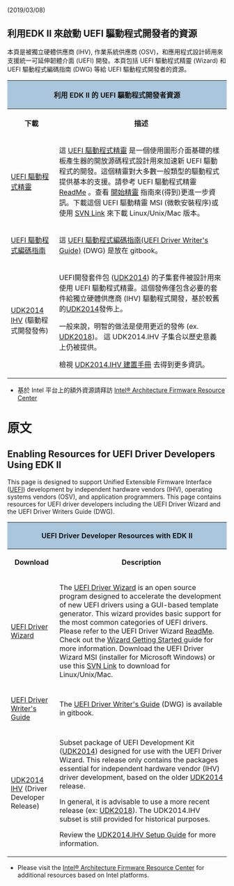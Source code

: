 (2019/03/08)
== '''利用EDK II 來啟動 UEFI 驅動程式開發者的資源''' ==

本頁是被獨立硬體供應商 (IHV), 作業系統供應商 (OSV)，和應用程式設計師用來支援統一可延伸韌體介面 (UEFI) 開發。本頁包括 UEFI 驅動程式精靈 (Wizard) 和 UEFI 驅動程式編碼指南 (DWG) 等給 UEFI 驅動程式開發者的資源。

<div class="t_projects">

<table>
<tr>
    <th colspan="4" style="background-color:#a9c6dd">利用 EDK II 的 UEFI 驅動程式開發者資源</th>
</tr>
    <tr>
        <th>下載</th>
        <th>描述</th>
    </tr>
<tr></tr>

<tr>
    <td>[[UEFI Driver Wizard|UEFI 驅動程式精靈]]</td>
    <td> 這 [[UEFI Driver Wizard|UEFI 驅動程式精靈]] 是一個使用圖形介面基礎的樣板產生器的開放源碼程式設計用來加速新 UEFI 驅動程式的開發。這個精靈對大多數一般類型的驅動程式提供基本的支援。請參考 UEFI 驅動程式精靈 [https://github.com/tianocore-docs/Docs/raw/master/Driver_Developer/UefiDriverWizard/README.txt ReadMe] 。查看 [[Wizard-Getting-Started|開始精靈]] 指南來(得到)更進一步資訊。下載這個 UEFI 驅動精靈 MSI (微軟安裝程序)或使用 [https://svn.code.sf.net/p/edk2share/code/trunk/DriverDeveloper/UefiDriverWizard/ SVN Link] 來下載 Linux/Unix/Mac 版本。</td>
</tr>

<tr>
    <td>[[UEFI Driver Writer's Guide|UEFI 驅動程式編碼指南]]</td>
    <td>這 [[UEFI Driver Writer's Guide|UEFI 驅動程式編碼指南(UEFI Driver Writer's Guide)]] (DWG) 是放在 gitbook。</td>
</tr>

<tr> 
    <td>[[UDK2014.IHV Setup Guide|UDK2014 IHV]] (驅動程式開發發佈)</td>
    <td>UEFI開發套件包 ([[UDK2014]]) 的子集套件被設計用來使用 UEFI 驅動程式精靈。這個發佈僅包含必要的套件給獨立硬體供應商 (IHV) 驅動程式開發，基於較舊的[[UDK2014]]發佈上。

一般來說，明智的做法是使用更近的發佈 (ex. [[UDK2018]])。 這 UDK2014.IHV 子集合以歷史意義上仍被提供。

檢視 [[UDK2014.IHV 建置手冊]] 去得到更多資訊。</td>
</tr>

</table>

* 基於 Intel 平台上的額外資源請拜訪 [http://firmware.intel.com/ Intel® Architecture Firmware Resource Center]

=原文=

== '''Enabling Resources for UEFI Driver Developers Using EDK II'''==

This page is designed to support Unified Extensible Firmware Interface ([[UEFI]]) development by independent hardware vendors (IHV), operating systems vendors (OSV), and application programmers. This page contains resources for UEFI driver developers including the UEFI Driver Wizard and the UEFI Driver Writers Guide (DWG).

<div class="t_projects">

<table>
<tr>
    <th colspan="4" style="background-color:#a9c6dd">UEFI Driver Developer Resources with EDK II</th>
</tr>
    <tr>
        <th>Download</th>
        <th>Description</th>
    </tr>
<tr></tr>

<tr>
    <td>[[UEFI Driver Wizard]]</td>
    <td>The [[UEFI Driver Wizard]] is an open source program designed to accelerate the development of new UEFI drivers using a GUI-based template generator. This wizard provides basic support for the most common categories of UEFI drivers. Please refer to the UEFI Driver Wizard 
[https://github.com/tianocore-docs/Docs/raw/master/Driver_Developer/UefiDriverWizard/README.txt ReadMe].  Check out the [[Wizard-Getting-Started|Wizard Getting Started ]] guide for more information. Download the  UEFI Driver Wizard MSI (installer for Microsoft Windows) or use this [https://svn.code.sf.net/p/edk2share/code/trunk/DriverDeveloper/UefiDriverWizard/ SVN Link] to download for Linux/Unix/Mac.</td>
</tr>

<tr>
    <td>[[UEFI Driver Writer's Guide]]</td>
    <td>The [[UEFI Driver Writer's Guide]] (DWG) is available in gitbook.</td>
</tr>

<tr>
    <td>[[UDK2014.IHV Setup Guide|UDK2014 IHV]] (Driver Developer Release)</td>
    <td>Subset package of UEFI Development Kit ([[UDK2014]]) designed for use with the UEFI Driver Wizard. This release only contains the packages essential for independent hardware vendor (IHV) driver development, based on the older [[UDK2014]] release.

In general, it is advisable to use a more recent release (ex: [[UDK2018]]). The UDK2014.IHV subset is still provided for historical purposes. 

Review the [[UDK2014.IHV Setup Guide]] for more information.</td>
</tr>

</table>

* Please visit the [http://firmware.intel.com/ Intel® Architecture Firmware Resource Center] for additional resources based on Intel platforms. 